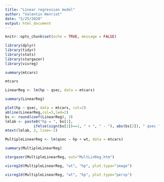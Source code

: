 ```yaml
---
title: "Linear regression model"
author: "Valentin Henriot"
date: "5/25/2020"
output: html_document
---
```


```r
knitr::opts_chunk$set(echo = TRUE, message = FALSE)
```

```r
library(dplyr)
library(tidyr)
library(stats)
library(stargazer)
library(visreg)
```

```r
summary(mtcars)
```

```r
mtcars
```

```r
LinearReg <- lm(hp ~ qsec, data = mtcars)
```

```r
summary(LinearReg)
```

```r
plot(hp ~ qsec, data = mtcars, col=2)
abline(LinearReg,col=3,lwd=2)
bs <- round(coef(LinearReg), 3) 
lmlab <- paste0("hp = ", bs[1],
             ifelse(sign(bs[2])==1, " + ", " - "), abs(bs[2]), " qsec ")
mtext(lmlab, 3, line=-2)
```

```r
MultipleLinearReg <- lm(qsec ~ hp + wt, data = mtcars)
```

```r
summary(MultipleLinearReg)
```

```r
stargazer(MultipleLinearReg, out="MultLinReg.htm")
```

```r
visreg2d(MultipleLinearReg, "wt", "hp", plot.type="image")
```

```r
visreg2d(MultipleLinearReg, "wt", "hp", plot.type="persp")
```

